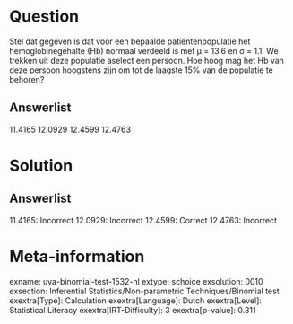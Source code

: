 Question
========

Stel dat gegeven is dat voor een bepaalde patiëntenpopulatie het
hemoglobinegehalte (Hb) normaal verdeeld is met μ = 13.6 en σ = 1.1. We
trekken uit deze populatie aselect een persoon. Hoe hoog mag het Hb van
deze persoon hoogstens zijn om tot de laagste 15% van de populatie te
behoren?

Answerlist
----------

11.4165
12.0929
12.4599
12.4763

Solution
========

Answerlist
----------

11.4165: Incorrect
12.0929: Incorrect
12.4599: Correct
12.4763: Incorrect

Meta-information
================
exname: uva-binomial-test-1532-nl
extype: schoice
exsolution: 0010
exsection: Inferential Statistics/Non-parametric Techniques/Binomial test
exextra[Type]: Calculation
exextra[Language]: Dutch
exextra[Level]: Statistical Literacy
exextra[IRT-Difficulty]: 3
exextra[p-value]: 0.311
